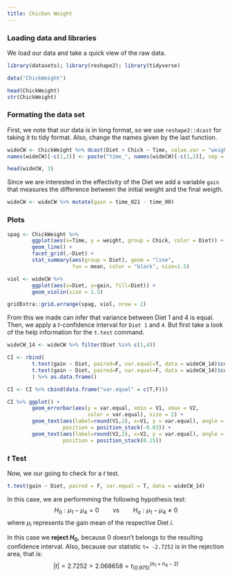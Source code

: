 ```yaml
---
title: Chicken Weight
---
```


### Loading data and libraries

We load our data and take a quick view of the raw data.

```r
library(datasets); library(reshape2); library(tidyverse)

data("ChickWeight")

head(ChickWeight)
str(ChickWeight)
```

### Formating the data set

First, we note that our data is in long format, so we use `reshape2::dcast` for
taking it to tidy format. Also, change the names given by the last function.

```r
wideCW <- ChickWeight %>% dcast(Diet + Chick ~ Time, value.var = "weight")
names(wideCW)[-c(1,2)] <- paste("time_", names(wideCW)[-c(1,2)], sep = "0")

head(wideCW, 3)
```

Since we are interested in the effectivity of the Diet we add a variable `gain` that measures the difference between the initial weight and the final weigth.

```r
wideCW <- wideCW %>% mutate(gain = time_021 - time_00)
```

### Plots

```r
spag <- ChickWeight %>%
        ggplot(aes(x=Time, y = weight, group = Chick, color = Diet)) + 
        geom_line() +
        facet_grid(.~Diet) + 
        stat_summary(aes(group = Diet), geom = "line", 
                     fun = mean, color = "black", size=1.5)

viol <- wideCW %>%
        ggplot(aes(x=Diet, y=gain, fill=Diet)) +
        geom_violin(size = 1.5)

gridExtra::grid.arrange(spag, viol, nrow = 2)
```

From this we made can infer that variance between Diet 1 and 4 is equal. Then, we apply a $t$-confidence interval for `Diet 1` and `4`. But first take a look of the help information for the `t.test` command. 

```r
wideCW_14 <- wideCW %>% filter(Diet %in% c(1,4))

CI <- rbind(
        t.test(gain ~ Diet, paired=F, var.equal=T, data = wideCW_14)$conf,
        t.test(gain ~ Diet, paired=F, var.equal=F, data = wideCW_14)$conf
        ) %>% as.data.frame()

CI <- CI %>% cbind(data.frame("var.equal" = c(T,F)))

CI %>% ggplot() +
        geom_errorbar(aes(y = var.equal, xmin = V1, xmax = V2, 
                          color = var.equal), size = 2) +
        geom_text(aes(label=round(V1,2), x=V1, y = var.equal), angle = 90, 
                  position = position_stack(-0.03)) +
        geom_text(aes(label=round(V2,2), x=V2, y = var.equal), angle = 90, 
                  position = position_stack(0.15))
```

### $t$ Test

Now, we our going to check for a $t$ test. 


```r
t.test(gain ~ Diet, paired = F, var.equal = T, data = wideCW_14)
```

In this case, we are performming the following hypothesis test:
$$H_0: \mu_1-\mu_4=0\qquad \text{vs}\qquad  H_a:\mu_1-\mu_4\neq0$$
where $\mu_i$ represents the gain mean of the respective Diet $i$.

In this case we **reject $H_0$**, because $0$ doesn't belongs to the resulting confidence interval. Also, because our statistic `t= -2.7252` is in the rejection area, that is:
$$|t|=2.7252>2.068658=t_{(0.975)}^{(n_1+n_4-2)}$$